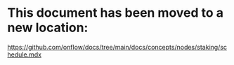 # This document has been moved to a new location:

https://github.com/onflow/docs/tree/main/docs/concepts/nodes/staking/schedule.mdx
